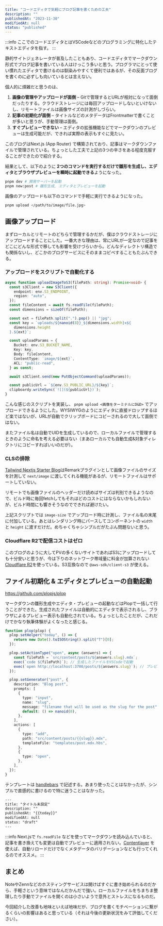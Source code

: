 ```yaml
---
title: "コードエディタで気軽にブログ記事を書くための工夫"
description: ""
publishedAt: "2023-11-30"
modifiedAt: null
status: "published"
---
```


:::info
ここでのコードエディタとはVSCodeなどのプログラミングに特化したテキストエディタを指す。
:::

静的サイトジェネレータが普及したこともあり、コードエディタでマークダウン形式でブログ記事を書いている人はけっこう多いと思う。プログラマにとって使い慣れたエディタで書けるのは馴染みやすくて便利ではあるが、その反面ブログを書くのに必ずしも向いているとは言えない。

個人的に煩雑だと思うのは、

1. **画像の管理やアップロードが面倒** – Gitで管理するとURLが相対になって面倒だったりする。クラウドストレージには毎回アップロードしないといけないし、リモートファイルは画像サイズの計測がしづらい。
2. **記事の初期化が面倒** – タイトルなどのメタデータはFrontmatterで書くことが多いと思うが、手動管理は面倒。
3. **すぐプレビューできない** – エディタの拡張機能などでマークダウンのプレビューは生成可能だが、できれば実際の表示もすぐに見たい。

このブログはNext.js (App Router) で構築されており、記事はマークダウンファイルで管理されている。ちょっとした工夫で上記の3つの辛さをある程度克服することができたので紹介する。

結果として、以下のように **2つのコマンドを実行するだけで雛形を生成し、エディタとブラウザプレビューを瞬時に起動できる**ようになった。

```bash
pnpm dev # 開発サーバーを起動
pnpm new:post # 雛形生成, エディタとプレビューを起動
```

画像のアップロードも以下のコマンドで手軽に実行できるようになった。

```bash
pnpm upload </path/to/image/file.jpg>
```

## 画像アップロード

まずローカルとリモートのどちらで管理するかだが、僕はクラウドストレージにアップロードすることにした。一番大きな理由は、常にURLが一定なので記事をどこにどんな形式で移しても影響を受けづらいから。どんなディレクトリ構造でも関係ないし、どこかのブログサービスにそのままコピペすることもたぶんできる。

### アップロードをスクリプトで自動化する

```ts
async function uploadImageToS3(filePath: string): Promise<void> {
  const s3Client = new S3Client({
    endpoint: env.S3_ENDPOINT,
    region: "auto",
  });
  const fileContent = await fs.readFile(filePath);
  const dimensions = sizeOf(filePath);

  const ext = filePath.split(".").pop() || "jpg";
  const key = `uploads/${nanoid(8)}_${dimensions.width}x${
    dimensions.height
  }.${ext}`;

  const uploadParams = {
    Bucket: env.S3_BUCKET_NAME,
    Key: key,
    Body: fileContent,
    ContentType: `image/${ext}`,
    ACL: "public-read",
  } as const;

  await s3Client.send(new PutObjectCommand(uploadParams));

  const publicUrl = `${env.S3_PUBLIC_URL}/${key}`;
  clipboardy.writeSync(`![](${publicUrl})`);
}
```

こんな感じのスクリプトを実装し、 `pnpm upload <画像をターミナルにD&D>` でアップロードできるようにした。WYSIWYGのようにエディタに直接ドロップするほど楽ではないが、URLが自動でクリップボードにコピーされるので大して面倒ではない。

またファイル名は自動でUIDを生成しているので、ローカルファイルで管理するときのように命名を考える必要はない（まあローカルでも自動生成&対象ディレクトリにコピーすればいいのだが）。

### CLSの排除

[Tailwind Nextjs Starter Blog](https://github.com/timlrx/tailwind-nextjs-starter-blog)はRemarkプラグインとして画像ファイルのサイズを計測して `next/image` に渡してくれる機能があるが、リモートファイルはサポートしていない。

リモートでも画像ファイルのヘッダーだけ読めばサイズは判別できるようなので、ビルド時に毎回fetchしてもそれほどのコストにはならないかもしれないが、ビルド時間にも響きそうなのでできれば避けたい。

上記スクリプトでは `image-size` でアップロード時に計測し、ファイル名の末尾に付加している。あとはレンダリング時にパースしてコンポーネントの `width` と `height` に渡すだけだ。めちゃくちゃシンプルだがたぶん問題ないと思う。

### Cloudflare R2で配信コストはゼロ

このブログのように大してPVの多くないサイトであればS3にアップロードしても十分安いと思うが、今は下りのネットワーク帯域量に料金が加算されない [Cloudflare R2](https://www.cloudflare.com/ja-jp/developer-platform/r2/)を使っている。S3互換なので `@aws-sdk/client-s3` が使える。

## ファイル初期化 & エディタとプレビューの自動起動

https://github.com/plopjs/plop

マークダウンの雛形生成やエディタ・プレビューの起動などはPlopで一括して行うことができた。生成されたファイルは自動的にエディタで表示されるし、ブラウザによるプレビュー表示も自動化されている。ちょっとしたことだが、これだけでかなり執筆体験がよくなったと感じる。

```ts title=plopfile.js
function plop(plop) {
  plop.setHelper("today", () => {
    return new Date().toISOString().split("T")[0];
  });

  plop.setActionType("open", async (answers) => {
    const filePath = `src/content/posts/${answers.slug}.mdx`;
    exec(`code ${filePath}`); // 生成したファイルをVSCodeで起動
    exec(`open http://localhost:3700/posts/${answers.slug}`); // プレビューURLをデフォルトブラウザで開く。たぶんMac限定コマンド？
  });

  plop.setGenerator("post", {
    description: "Blog post",
    prompts: [
      {
        type: "input",
        name: "slug",
        message: "filename that will be used as the slug for the post",
        default: () => nanoid(8),
      },
    ],
    actions: [
      {
        type: "add",
        path: "src/content/posts/{{slug}}.mdx",
        templateFile: "templates/post.mdx.hbs",
      },
      {
        type: "open",
      },
    ],
  });
}
```

テンプレートは [handlebars](https://handlebarsjs.com) で記述する。あまり使ったことはなかったが、シンプルで直感的に書けるので特に迷うことはなかった。

```txt title=post.mdx.hbs
---
title: "タイトル未設定"
description: ""
publishedAt: "{{today}}"
modifiedAt: null
status: "draft"
---
```

:::info
Next.jsで `fs.readFile` などを使ってマークダウンを読み込んでいると、記事を書き換えても変更は自動でプレビューに適用されない。[Contentlayer](https://contentlayer.dev) を使えば、自動リロードだけでなくメタデータのバリデーションなども行ってくれるのでオススメ。
:::

## まとめ

NoteやZennなどのホスティングサービスは開けばすぐに書き始められるのだから、手軽さという意味ではなんだかんだで強い。ローカルファイルをちまちま整理したり手動でファイルを開くのは小さいようで意外とストレスになるものだ。

今回紹介した改善も地味といえば地味だが、ブログを書くモチベーションに繋がるくらいの影響はあると思っている（それは今後の更新状況をみて評価してください）。
